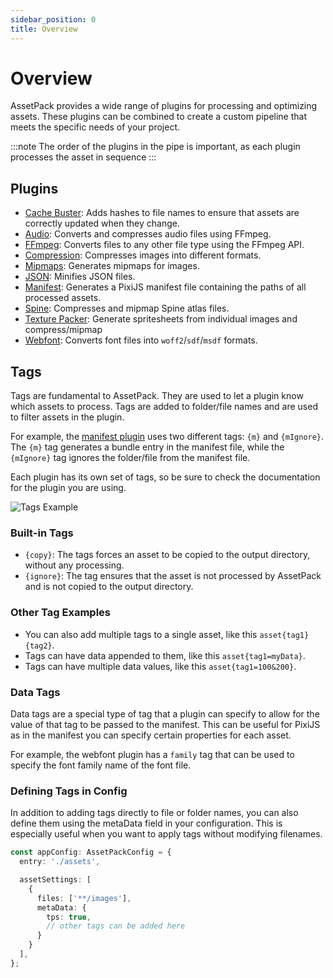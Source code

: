 ```yaml
---
sidebar_position: 0
title: Overview
---
```



# Overview

AssetPack provides a wide range of plugins for processing and optimizing assets.
These plugins can be combined to create a custom pipeline that meets the specific needs of your project.

:::note
The order of the plugins in the pipe is important, as each plugin processes the asset in sequence
:::

## Plugins

-   [Cache Buster](/docs/guide/pipes/cache-buster): Adds hashes to file names to ensure that assets are correctly updated when they change.
-   [Audio](/docs/guide/pipes/ffmpeg): Converts and compresses audio files using FFmpeg.
-   [FFmpeg](/docs/guide/pipes/ffmpeg): Converts files to any other file type using the FFmpeg API.
-   [Compression](/docs/guide/pipes/compress): Compresses images into different formats.
-   [Mipmaps](/docs/guide/pipes/mipmap): Generates mipmaps for images.
-   [JSON](/docs/guide/pipes/json): Minifies JSON files.
-   [Manifest](/docs/guide/pipes/manifest): Generates a PixiJS manifest file containing the paths of all processed assets.
-   [Spine](/docs/guide/pipes/spine): Compresses and mipmap Spine atlas files.
-   [Texture Packer](/docs/guide/pipes/texture-packer): Generate spritesheets from individual images and compress/mipmap
-   [Webfont](/docs/guide/pipes/webfont): Converts font files into `woff2`/`sdf`/`msdf` formats.

## Tags

Tags are fundamental to AssetPack. They are used to let a plugin know which assets to process. Tags are added to folder/file names and are used to filter assets in the plugin.

For example, the [manifest plugin](/docs/guide/pipes/manifest) uses two different tags: `{m}` and `{mIgnore}`.
The `{m}` tag generates a bundle entry in the manifest file, while the `{mIgnore}` tag ignores the folder/file from the manifest file.

Each plugin has its own set of tags, so be sure to check the documentation for the plugin you are using.

<div style={{ display: 'flex', justifyContent: 'center', alignItems: 'center', paddingBottom: '24px' }}>
    <img
        src={'/assetpack/screenshots/tags-example.png'}
        alt="Tags Example"
        style={{
            borderRadius: '12px',
            boxShadow: '0 0 20px hsla(192, 84%, 40%, 0.5)',
        }}
    />
</div>

### Built-in Tags

- `{copy}`: The tags forces an asset to be copied to the output directory, without any processing.
- `{ignore}`: The tag ensures that the asset is not processed by AssetPack and is not copied to the output directory.

### Other Tag Examples

- You can also add multiple tags to a single asset, like this `asset{tag1}{tag2}`.
- Tags can have data appended to them, like this `asset{tag1=myData}`.
- Tags can have multiple data values, like this `asset{tag1=100&200}`.

### Data Tags

Data tags are a special type of tag that a plugin can specify to allow for the value of that tag to be passed to the manifest.
This can be useful for PixiJS as in the manifest you can specify certain properties for each asset.

For example, the webfont plugin has a `family` tag that can be used to specify the font family name of the font file.

### Defining Tags in Config

In addition to adding tags directly to file or folder names, you can also define them using the metaData field in your configuration. This is especially useful when you want to apply tags without modifying filenames.

```ts
const appConfig: AssetPackConfig = {
  entry: './assets',

  assetSettings: [
    {
      files: ['**/images'],
      metaData: {
        tps: true,
        // other tags can be added here
      }
    }
  ],
};
